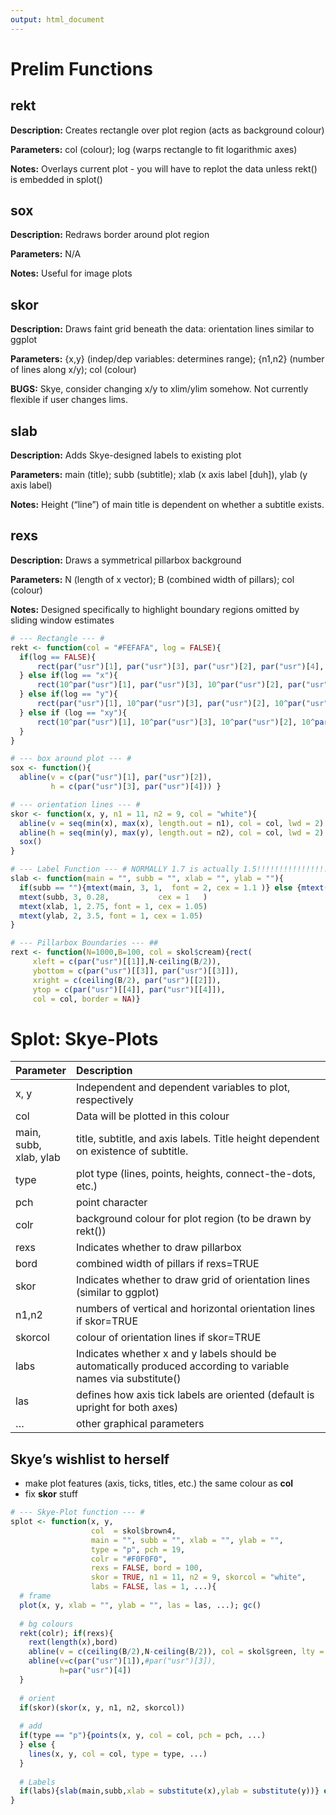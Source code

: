 ```yaml
---
output: html_document
---
```


# Prelim Functions

## rekt
**Description:** Creates rectangle over plot region (acts as background colour)

**Parameters:** col (colour); log (warps rectangle to fit logarithmic axes)

**Notes:** Overlays current plot - you will have to replot the data unless rekt() is embedded in splot()


## sox
**Description:** Redraws border around plot region

**Parameters:** N/A

**Notes:** Useful for image plots


## skor
**Description:** Draws faint grid beneath the data: orientation lines similar to ggplot

**Parameters:** {x,y} (indep/dep variables: determines range); {n1,n2} (number of lines along x/y); col (colour)

**BUGS:** Skye, consider changing x/y to xlim/ylim somehow. Not currently flexible if user changes lims. 


## slab
**Description:** Adds Skye-designed labels to existing plot

**Parameters:** main (title); subb (subtitle); xlab (x axis label [duh]), ylab (y axis label)

**Notes:** Height ("line") of main title is dependent on whether a subtitle exists.


## rexs
**Description:** Draws a symmetrical pillarbox background

**Parameters:** N (length of x vector); B (combined width of pillars); col (colour)

**Notes:** Designed specifically to highlight boundary regions omitted by sliding window estimates


```r

# --- Rectangle --- #
rekt <- function(col = "#FEFAFA", log = FALSE){
  if(log == FALSE){
      rect(par("usr")[1], par("usr")[3], par("usr")[2], par("usr")[4], col = col)
  } else if(log == "x"){
      rect(10^par("usr")[1], par("usr")[3], 10^par("usr")[2], par("usr")[4], col = col)
  } else if(log == "y"){
      rect(par("usr")[1], 10^par("usr")[3], par("usr")[2], 10^par("usr")[4], col = col)
  } else if (log == "xy"){
      rect(10^par("usr")[1], 10^par("usr")[3], 10^par("usr")[2], 10^par("usr")[4], col = col)
  }
}

# --- box around plot --- #
sox <- function(){
  abline(v = c(par("usr")[1], par("usr")[2]),
         h = c(par("usr")[3], par("usr")[4])) }

# --- orientation lines --- #
skor <- function(x, y, n1 = 11, n2 = 9, col = "white"){
  abline(v = seq(min(x), max(x), length.out = n1), col = col, lwd = 2)
  abline(h = seq(min(y), max(y), length.out = n2), col = col, lwd = 2)
  sox()
}

# --- Label Function --- # NORMALLY 1.7 is actually 1.5!!!!!!!!!!!!!!!!!!!
slab <- function(main = "", subb = "", xlab = "", ylab = ""){
  if(subb == ""){mtext(main, 3, 1,  font = 2, cex = 1.1 )} else {mtext(main, 3, 1.75,  font = 2, cex = 1.1 )}
  mtext(subb, 3, 0.28,           cex = 1   )
  mtext(xlab, 1, 2.75, font = 1, cex = 1.05)
  mtext(ylab, 2, 3.5, font = 1, cex = 1.05)
}

# --- Pillarbox Boundaries --- ##
rext <- function(N=1000,B=100, col = skol$cream){rect(
     xleft = c(par("usr")[[1]],N-ceiling(B/2)),
     ybottom = c(par("usr")[[3]], par("usr")[[3]]),
     xright = c(ceiling(B/2), par("usr")[[2]]),
     ytop = c(par("usr")[[4]], par("usr")[[4]]),
     col = col, border = NA)}
```

# Splot: Skye-Plots

| Parameter | Description                                                                                                     |
|:----------|:----------------------------------------------------------------------------------------------------------------|
| x, y      | Independent and dependent variables to plot, respectively                                                       |
| col       | Data will be plotted in this colour                                                                             |
| main, subb, xlab, ylab | title, subtitle, and axis labels. Title height dependent on existence of subtitle.                 |
| type      | plot type (lines, points, heights, connect-the-dots, etc.)                                                      |
| pch       | point character                                                                                                 |
| colr      | background colour for plot region (to be drawn by rekt())                                                       |
| rexs      | Indicates whether to draw pillarbox                                                                             |
| bord      | combined width of pillars if rexs=TRUE                                                                          |
| skor      | Indicates whether to draw grid of orientation lines (similar to ggplot)                                         |
| n1,n2     | numbers of vertical and horizontal orientation lines if skor=TRUE                                               |
| skorcol   | colour of orientation lines if skor=TRUE                                                                        |
| labs      | Indicates whether x and y labels should be automatically produced according to variable names via substitute()  |
| las       | defines how axis tick labels are oriented (default is upright for both axes)                                    |
| ...       | other graphical parameters                                                                                      |

## Skye's wishlist to herself

* make plot features (axis, ticks, titles, etc.) the same colour as **col**
* fix **skor** stuff

```r
# --- Skye-Plot function --- #
splot <- function(x, y,
                  col  = skol$brown4,
                  main = "", subb = "", xlab = "", ylab = "",
                  type = "p", pch = 19,
                  colr = "#F0F0F0", 
                  rexs = FALSE, bord = 100,
                  skor = TRUE, n1 = 11, n2 = 9, skorcol = "white",
                  labs = FALSE, las = 1, ...){
  # frame
  plot(x, y, xlab = "", ylab = "", las = las, ...); gc()
  
  # bg colours
  rekt(colr); if(rexs){
    rext(length(x),bord)
    abline(v = c(ceiling(B/2),N-ceiling(B/2)), col = skol$green, lty = 2)
    abline(v=c(par("usr")[1]),#par("usr")[3]),
           h=par("usr")[4]) 
  }
  
  # orient
  if(skor)(skor(x, y, n1, n2, skorcol))
  
  # add
  if(type == "p"){points(x, y, col = col, pch = pch, ...)
  } else {
    lines(x, y, col = col, type = type, ...)
  }
  
  # Labels
  if(labs){slab(main,subb,xlab = substitute(x),ylab = substitute(y))} else {slab(main,subb,xlab,ylab)}; gc()
}
```










